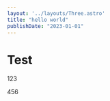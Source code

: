 ---
layout: '../layouts/Three.astro'
title: "hello world"
publishDate: "2023-01-01"
---


# Test

123

<HelloWorld />

456
